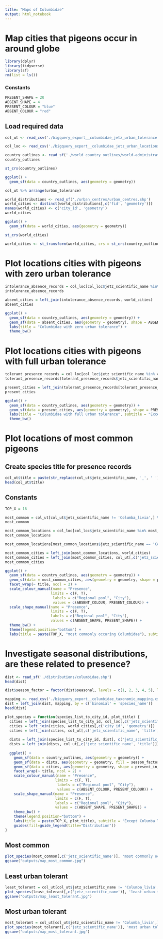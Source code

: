 ```yaml
---
title: "Maps of Columbidae"
output: html_notebook
---
```


# Map cities that pigeons occur in around globe

```r
library(dplyr)
library(tidyverse)
library(sf)
rm(list = ls())
```

### Constants
```r
PRESENT_SHAPE = 20
ABSENT_SHAPE = 4
PRESENT_COLOUR = "blue"
ABSENT_COLOUR = "red"
```

## Load required data
```r
col_ut <- read_csv('./bigquery_export__columbidae_jetz_urban_tolerance.csv')
```

```r
col_loc <- read_csv('./bigquery_export__columbidae_jetz_urban_locations.csv')
```

```r
country_outlines <- read_sf('./world_country_outlines/world-administrative-boundaries.shp')
country_outlines
```

```r
st_crs(country_outlines)
```

```r
ggplot() +  
  geom_sf(data = country_outlines, aes(geometry = geometry))
```

```r
col_ut %>% arrange(urban_tolerance)
```

```r
world_distributions <- read_sf('./urban_centres/urban_centres.shp')
world_cities <- distinct(world_distributions[,c('fid', 'geometry')])
names(world_cities) <- c('city_id', 'geometry')
world_cities
```

```r
ggplot() +  
  geom_sf(data = world_cities, aes(geometry = geometry))
```

```r
st_crs(world_cities)
```

```r
world_cities <- st_transform(world_cities, crs = st_crs(country_outlines))
```

# Plot locations cities with pigeons with zero urban tolerance
```r
intolerance_absence_records = col_loc[col_loc$jetz_scientific_name %in% col_ut$jetz_scientific_name[col_ut$urban_tolerance == 0],]
intolerance_absence_records
```

```r
absent_cities = left_join(intolerance_absence_records, world_cities)
absent_cities
```

```r
ggplot() +  
  geom_sf(data = country_outlines, aes(geometry = geometry)) +
  geom_sf(data = absent_cities, aes(geometry = geometry), shape = ABSENT_SHAPE, color = ABSENT_COLOUR, show.legend = "point") +
  labs(title = "Columbidae with zero urban tolerance") + 
  theme_bw()
```

# Plot locations cities with pigeons with full urban tolerance
```r
tolerant_presence_records = col_loc[col_loc$jetz_scientific_name %in% col_ut$jetz_scientific_name[col_ut$urban_tolerance == 1],]
tolerant_presence_records[tolerant_presence_records$jetz_scientific_name != 'Columba_livia',]
```

```r
present_cities = left_join(tolerant_presence_records[tolerant_presence_records$jetz_scientific_name != 'Columba_livia',], world_cities)
present_cities
```

```r
ggplot() +  
  geom_sf(data = country_outlines, aes(geometry = geometry)) +
  geom_sf(data = present_cities, aes(geometry = geometry), shape = PRESENT_SHAPE, color = PRESENT_COLOUR, show.legend = "point") +
  labs(title = "Columbidae with full urban tolerance", subtitle = "Except Columba livia") + 
  theme_bw()
```

# Plot locations of most common pigeons

## Create species title for presence records
```r
col_ut$title = paste(str_replace(col_ut$jetz_scientific_name, '_', ' '), ' (', col_ut$urban_tolerance, ')', sep = '')
head(col_ut$title)
```

## Constants
```r
TOP_X = 16
```

```r
most_common = col_ut[col_ut$jetz_scientific_name != 'Columba_livia',] %>% arrange(desc(city_count)) %>% head(TOP_X)
most_common
```

```r
most_common_locations = col_loc[col_loc$jetz_scientific_name %in% most_common$jetz_scientific_name,]
most_common_locations
```

```r
most_common_locations[most_common_locations$jetz_scientific_name == 'Columba_oenas',]
```

```r
most_common_cities = left_join(most_common_locations, world_cities)
most_common_cities = left_join(most_common_cities, col_ut[,c('jetz_scientific_name', 'title')])
most_common_cities
```

```r
ggplot() +  
  geom_sf(data = country_outlines, aes(geometry = geometry)) +
  geom_sf(data = most_common_cities, aes(geometry = geometry, shape = present_in_city, color = present_in_city), show.legend = "point") +
  facet_wrap(~ title, ncol = 2) +
  scale_colour_manual(name = "Presence",
                     limits = c(F, T),
                      labels = c("Regional pool", "City"),
                      values = c(ABSENT_COLOUR, PRESENT_COLOUR)) +   
  scale_shape_manual(name = "Presence",
                     limits = c(F, T),
                     labels = c("Regional pool", "City"),
                     values = c(ABSENT_SHAPE, PRESENT_SHAPE)) +
  theme_bw() + 
  theme(legend.position="bottom") + 
  labs(title = paste(TOP_X, "most commonly occuring Columbidae"), subtitle = "Except Columba livia")
```


# Investigate seasonal distributions, are these related to presence?
```r
dist <- read_sf('./distributions/columbidae.shp')
head(dist)
```


```r
dist$season_factor = factor(dist$seasonal, levels = c(1, 2, 3, 4, 5), labels = c("Resident", "Breeding", "Non-breeding", "Passage", "Uncertain"))
```

```r
mapping <- read_csv('./bigquery_export__columbidae_taxonomic_mapping.csv')
dist = left_join(dist, mapping, by = c('binomial' = 'species_name'))
head(dist)
```



```r
plot_species = function(species_list_to_city_id, plot_title) {
  cities = left_join(species_list_to_city_id, col_loc[,c('jetz_scientific_name', 'present_in_city', 'city_id')])
  cities = left_join(cities, world_cities[,c('city_id', 'geometry')])
  cities = left_join(cities, col_ut[,c('jetz_scientific_name', 'title')])
  
  dists = left_join(species_list_to_city_id, dist[, c('jetz_scientific_name', 'season_factor', 'geometry')])
  dists = left_join(dists, col_ut[,c('jetz_scientific_name', 'title')])
  
  ggplot() +  
    geom_sf(data = country_outlines, aes(geometry = geometry)) +
    geom_sf(data = dists, aes(geometry = geometry, fill = season_factor), alpha = 0.2) +
    geom_sf(data = cities, aes(geometry = geometry, shape = present_in_city, color = present_in_city)) +
    facet_wrap(~ title, ncol = 2) +
    scale_colour_manual(name = "Presence",
                       limits = c(F, T),
                        labels = c("Regional pool", "City"),
                        values = c(ABSENT_COLOUR, PRESENT_COLOUR)) +   
    scale_shape_manual(name = "Presence",
                       limits = c(F, T),
                       labels = c("Regional pool", "City"),
                       values = c(ABSENT_SHAPE, PRESENT_SHAPE)) +
    theme_bw() + 
    theme(legend.position="bottom") + 
    labs(title = paste(TOP_X, plot_title), subtitle = "Except Columba livia") +
    guides(fill=guide_legend(title="Distribution"))
}
```


## Most common
```r
plot_species(most_common[,c('jetz_scientific_name')], 'most commonly occuring Columbidae') 
ggsave("outputs/map_most_common.jpg")
```
## Least urban tolerant
```r
least_tolerant = col_ut[col_ut$jetz_scientific_name != 'Columba_livia',] %>% filter(region_count > 5) %>% arrange(urban_tolerance) %>% head(TOP_X)
plot_species(least_tolerant[,c('jetz_scientific_name')], 'least urban tolerant Columbidae')
ggsave("outputs/map_least_tolerant.jpg")
```


## Most urban tolerant
```r
most_tolerant = col_ut[col_ut$jetz_scientific_name != 'Columba_livia',] %>% filter(region_count > 5) %>% arrange(desc(urban_tolerance)) %>% head(TOP_X)
plot_species(most_tolerant[,c('jetz_scientific_name')], 'most urban tolerant Columbidae') 
ggsave("outputs/map_most_tolerant.jpg")
```